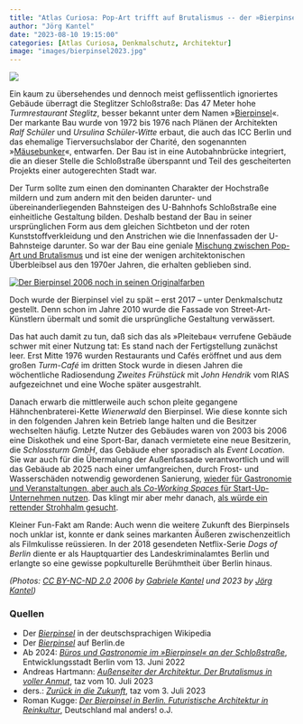 ```yaml
---
title: "Atlas Curiosa: Pop-Art trifft auf Brutalismus -- der »Bierpinsel« in Berlin-Steglitz"
author: "Jörg Kantel"
date: "2023-08-10 19:15:00"
categories: [Atlas Curiosa, Denkmalschutz, Architektur]
image: "images/bierpinsel2023.jpg"
---
```


[![](images/bierpinsel2023-b.jpg)](https://www.flickr.com/photos/schockwellenreiter/53107072765/)

Ein kaum zu übersehendes und dennoch meist geflissentlich ignoriertes Gebäude überragt die Steglitzer Schloßstraße: Das 47 Meter hohe *Turmrestaurant Steglitz*, besser bekannt unter dem Namen »[Bierpinsel](https://de.wikipedia.org/wiki/Bierpinsel)«. Der markante Bau wurde von 1972 bis 1976 nach Plänen der Architekten *Ralf Schüler* und *Ursulina Schüler-Witte* erbaut, die auch das ICC Berlin und das ehemalige Tierversuchslabor der Charité, den sogenannten »[Mäusebunker](https://taz.de/Denkmalschutz/!5941666/)«, entwarfen. Der Bau ist in eine Autobahnbrücke integriert, die an dieser Stelle die Schloßstraße überspannt und Teil des gescheiterten Projekts einer autogerechten Stadt war.

Der Turm sollte zum einen den dominanten Charakter der Hochstraße mildern und zum andern mit den beiden darunter- und übereinanderliegenden Bahnsteigen des U-Bahnhofs Schloßstraße eine einheitliche Gestaltung bilden. Deshalb bestand der Bau in seiner ursprünglichen Form aus dem gleichen Sichtbeton und der roten Kunststoffverkleidung und den Anstrichen wie die Innenfassaden der U-Bahnsteige darunter. So war der Bau eine geniale [Mischung zwischen Pop-Art und Brutalismus](https://taz.de/Aussenseiter-der-Architektur/!5943168/) und ist eine der wenigen architektonischen Überbleibsel aus den 1970er Jahren, die erhalten geblieben sind.

[![Der Bierpinsel 2006 noch in seinen Originalfarben](images/bierpinsel2006.jpg)](https://www.flickr.com/photos/schockwellenreiter/137599854/)

Doch wurde der Bierpinsel viel zu spät -- erst 2017 -- unter Denkmalschutz gestellt. Denn schon im Jahre 2010 wurde die Fassade von Street-Art-Künstlern übermalt und somit die ursprüngliche Gestaltung verwässert.

Das hat auch damit zu tun, daß sich das als »Pleitebau« verrufene Gebäude schwer mit einer Nutzung tat: Es stand nach der Fertigstellung zunächst leer. Erst Mitte 1976 wurden Restaurants und Cafés eröffnet und aus dem großen *Turm-Café* im dritten Stock wurde in diesen Jahren die wöchentliche Radiosendung *Zweites Frühstück* mit *John Hendrik* vom RIAS aufgezeichnet und eine Woche später ausgestrahlt.

Danach erwarb die mittlerweile auch schon pleite gegangene Hähnchenbraterei-Kette *Wienerwald* den Bierpinsel. Wie diese konnte sich in den folgenden Jahren kein Betrieb lange halten und die Besitzer wechselten häufig. Letzte Nutzer des Gebäudes waren von 2003 bis 2006 eine Diskothek und eine Sport-Bar, danach vermietete eine neue Besitzerin, die *Schlossturm GmbH*, das Gebäude eher sporadisch als *Event Location*. Sie war auch für die Übermalung der Außenfassade verantwortlich und will das Gebäude ab 2025 nach einer umfangreichen, durch Frost- und Wasserschäden notwendig gewordenen Sanierung, [wieder für Gastronomie und Veranstaltungen, aber auch als *Co-Working Spaces* für Start-Up-Unternehmen nutzen](https://entwicklungsstadt.de/ab-2024-bueros-und-gastronomie-im-bierpinsel-an-der-schlossstrasse/). Das klingt mir aber mehr danach, [als würde ein rettender Strohhalm gesucht](https://www.deutschlandmalanders.com/der-bierpinsel-in-berlin/).

Kleiner Fun-Fakt am Rande: Auch wenn die weitere Zukunft des Bierpinsels noch unklar ist, konnte er dank seines markanten Äußeren zwischenzeitlich als Filmkulisse reüssieren. In der 2018 gesendeten Netflix-Serie *Dogs of Berlin* diente er als Hauptquartier des Landeskriminalamtes Berlin und erlangte so eine gewisse popkulturelle Berühmtheit über Berlin hinaus.

*(Photos: [CC BY-NC-ND 2.0](http://creativecommons.org/licenses/by-nc-nd/2.0/) 2006 by [Gabriele Kantel](http://www.gabi-kantel.de/) und 2023 by [Jörg Kantel](http://cognitiones.kantel-chaos-team.de/cv.html))*

### Quellen

- Der *[Bierpinsel](https://de.wikipedia.org/wiki/Bierpinsel)* in der deutschsprachigen Wikipedia
- Der *[Bierpinsel](https://www.berlin.de/sehenswuerdigkeiten/5514897-3558930-bierpinsel.html)* auf Berlin.de
- Ab 2024: *[Büros und Gastronomie im »Bierpinsel« an der Schloßstraße](https://entwicklungsstadt.de/ab-2024-bueros-und-gastronomie-im-bierpinsel-an-der-schlossstrasse/)*, Entwicklungsstadt Berlin vom 13. Juni 2022
- Andreas Hartmann: *[Außenseiter der Architektur. Der Brutalismus in voller Anmut](https://taz.de/Aussenseiter-der-Architektur/!5943168/)*, taz vom 10. Juli 2023
- ders.: *[Zurück in die Zukunft](https://taz.de/Denkmalschutz/!5941666/)*, taz vom 3. Juli 2023
- Roman Kugge: *[Der Bierpinsel in Berlin. Futuristische Architektur in Reinkultur](https://www.deutschlandmalanders.com/der-bierpinsel-in-berlin/)*, Deutschland mal anders! o.J.